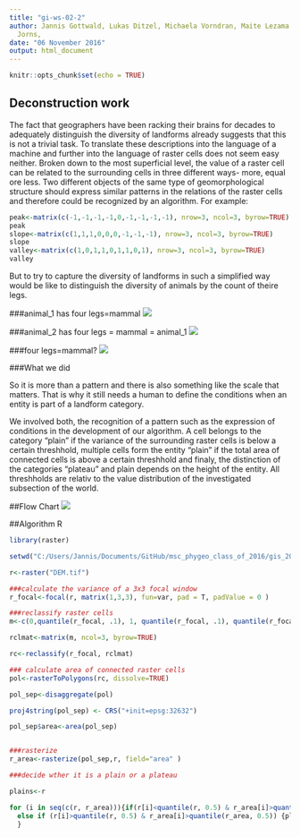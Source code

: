 ```yaml
---
title: "gi-ws-02-2"
author: Jannis Gottwald, Lukas Ditzel, Michaela Vorndran, Maite Lezama Valdez, Alexander
  Jorns,
date: "06 November 2016"
output: html_document
---
```


```r
knitr::opts_chunk$set(echo = TRUE)
```

## Deconstruction work

The fact that geographers have been racking their brains for decades to adequately distinguish the diversity of landforms already suggests that this is not a trivial task. To translate these descriptions into the language of a machine and further into the language of raster cells does not seem easy neither. Broken down to the most superficial level, the value of a raster cell can be related to the surrounding cells in three different ways- more, equal ore less. Two different objects of the same type of geomorphological structure should express similar patterns in the relations of the raster cells and therefore could be recognized by an algorithm.
For example:
```r
peak<-matrix(c(-1,-1,-1,-1,0,-1,-1,-1,-1), nrow=3, ncol=3, byrow=TRUE)
peak
slope<-matrix(c(1,1,1,0,0,0,-1,-1,-1), nrow=3, ncol=3, byrow=TRUE)
slope
valley<-matrix(c(1,0,1,1,0,1,1,0,1), nrow=3, ncol=3, byrow=TRUE)
valley

```

But to try to capture the diversity of landforms in such a simplified way would be like to distinguish the diversity of animals by the count of theire legs.

###animal_1 has four legs=mammal
![](elephant.JPG )

###animal_2 has four legs = mammal = animal_1
![](maus.JPG)

###four legs=mammal?
![](salamander.JPG)



###What we did

So it is more than a pattern and there is also something like the scale that matters.
That is why it still needs a human to define the conditions when an entity is part of a landform category.

We involved both, the recognition of a pattern such as the expression of conditions in the development of our algorithm. A cell belongs to the category "plain" if the variance of the surrounding raster cells is below a certain threshhold, multiple cells form the entity "plain" if the total area of connected cells is above a certain threshhold and finaly, the distinction of the categories "plateau" and plain depends on the height of the entity. All threshholds are relativ to the value distribution of the investigated subsection of the world. 

##Flow Chart
![](Flowchart.jpg)



##Algorithm R


```r
library(raster)

setwd("C:/Users/Jannis/Documents/GitHub/msc_phygeo_class_of_2016/gis_2016/data/raster")

r<-raster("DEM.tif")

###calculate the variance of a 3x3 focal window
r_focal<-focal(r, matrix(1,3,3), fun=var, pad = T, padValue = 0 )

###reclassify raster cells
m<-c(0,quantile(r_focal, .1), 1, quantile(r_focal, .1), quantile(r_focal, 1), 2)

rclmat<-matrix(m, ncol=3, byrow=TRUE)

rc<-reclassify(r_focal, rclmat)

### calculate area of connected raster cells
pol<-rasterToPolygons(rc, dissolve=TRUE)

pol_sep<-disaggregate(pol)

proj4string(pol_sep) <- CRS("+init=epsg:32632")

pol_sep$area<-area(pol_sep)


###rasterize
r_area<-rasterize(pol_sep,r, field="area" )

###decide wther it is a plain or a plateau

plains<-r

for (i in seq(c(r, r_area))){if(r[i]<quantile(r, 0.5) & r_area[i]>quantile(r_area, 0.5)) {plains[i]<-1}
  else if (r[i]>quantile(r, 0.5) & r_area[i]>quantile(r_area, 0.5)) {plains[i]<-2}
  }

```
